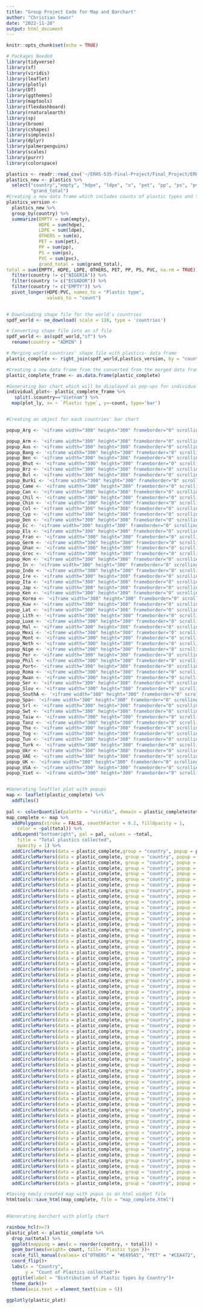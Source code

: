 ```yaml
---
title: "Group Project Code for Map and Barchart"
author: "Christian Sewor"
date: "2022-11-28"
output: html_document
---
```


```r
knitr::opts_chunk$set(echo = TRUE)

# Packages Needed
library(tidyverse)
library(sf)
library(viridis)
library(leaflet)
library(plotly)
library(DT)
library(ggthemes)
library(maptools)
library(flexdashboard)
library(rnaturalearth)
library(sp)
library(broom)
library(cshapes)
library(simplevis)
library(dplyr)
library(palmerpenguins)
library(scales)
library(purrr)
library(colorspace)

```



```r
plastics <- readr::read_csv('~/ERHS-535-Final-Project/Final_Project/ERHS-535-Final-Project/Data/plastics.csv')
plastics_new <- plastics %>% 
  select("country","empty", "hdpe", "ldpe", "o", "pet", "pp", "ps", "pvc",
         "grand_total")
#Creating a new data frame which includes counts of plastic types and the total plasstic collected
plastics_version <- 
  plastics_new %>%
  group_by(country) %>%
  summarize(EMPTY = sum(empty),
            HDPE = sum(hdpe),
            LDPE = sum(ldpe),
            OTHERS = sum(o),
            PET = sum(pet),
            PP = sum(pp),
            PS = sum(ps),
            PVC = sum(pvc),
            grand_total = sum(grand_total),
total = sum(EMPTY, HDPE, LDPE, OTHERS, PET, PP, PS, PVC, na.rm = TRUE)) %>% 
  filter(country != c("NIGERIA")) %>% 
  filter(country != c("ECUADOR")) %>% 
  filter(country != c("EMPTY")) %>% 
  pivot_longer(HDPE:PVC, names_to = "Plastic type",
               values_to = "count")
  
```




```r
# Downloading shape file for the world's countries
spdf_world <- ne_download( scale = 110, type = 'countries')

# Converting shape file into an sf file
spdf_world <- as(spdf_world,"sf") %>% 
  rename(country = "ADMIN" )

# Merging world countries' shape file with plastics- data frame
plastic_complete <- right_join(spdf_world,plastics_version, by = "country")

```


```r
#Creating a new data frame from the converted from the merged data frame 
plastic_complete_frame <- as.data.frame(plastic_complete) 

#Generating bar chart which will be displayed as pop-ups for individual countries and exporting them as html files
individual_plot<- plastic_complete_frame %>%
   split(.$country=="Vietnam") %>%
  map(plot_ly, x= ~ `Plastic type`, y=~count, type='bar') 


#Creating an object for each countries' bar chart

popup_Arg <- '<iframe width="300" height="300" frameborder="0" scrolling="no" src="file:///Users/christiansewor/ERHS-535-Final-Project/Final_Project/ERHS-535-Final-Project/Plotly%20Graphs/Argentina.html"></iframe>'

popup_Arm <- '<iframe width="300" height="300" frameborder="0" scrolling="no" src="file:///Users/christiansewor/ERHS-535-Final-Project/Final_Project/ERHS-535-Final-Project/Plotly%20Graphs/Armenia.html"></iframe>'
popup_Aus <- '<iframe width="300" height="300" frameborder="0" scrolling="no" src="file:///Users/christiansewor/ERHS-535-Final-Project/Final_Project/ERHS-535-Final-Project/Plotly%20Graphs/Australia.html"></iframe>'
popup_Bang <- '<iframe width="300" height="300" frameborder="0" scrolling="no" src="file:///Users/christiansewor/ERHS-535-Final-Project/Final_Project/ERHS-535-Final-Project/Plotly%20Graphs/Bangladesh.html"></iframe>'
popup_Ben <- '<iframe width="300" height="300" frameborder="0" scrolling="no" src="file:///Users/christiansewor/ERHS-535-Final-Project/Final_Project/ERHS-535-Final-Project/Plotly%20Graphs/Benin.html"></iframe>'
popup_Bhut <- '<iframe width="300" height="300" frameborder="0" scrolling="no" src="file:///Users/christiansewor/ERHS-535-Final-Project/Final_Project/ERHS-535-Final-Project/Plotly%20Graphs/Bhutan.html"></iframe>'
popup_Brz <- '<iframe width="300" height="300" frameborder="0" scrolling="no" src="file:///Users/christiansewor/ERHS-535-Final-Project/Final_Project/ERHS-535-Final-Project/Plotly%20Graphs/Brazil.html"></iframe>'
popup_Bul <- '<iframe width="300" height="300" frameborder="0" scrolling="no" src="file:///Users/christiansewor/ERHS-535-Final-Project/Final_Project/ERHS-535-Final-Project/Plotly%20Graphs/Bulgaria.html"></iframe>'
popup_Burki <- '<iframe width="300" height="300" frameborder="0" scrolling="no" src="file:///Users/christiansewor/ERHS-535-Final-Project/Final_Project/ERHS-535-Final-Project/Plotly%20Graphs/Burkina Faso.html"></iframe>'
popup_Came <- '<iframe width="300" height="300" frameborder="0" scrolling="no" src="file:///Users/christiansewor/ERHS-535-Final-Project/Final_Project/ERHS-535-Final-Project/Plotly%20Graphs/Cameroon.html"></iframe>'
popup_Can <- '<iframe width="300" height="300" frameborder="0" scrolling="no" src="file:///Users/christiansewor/ERHS-535-Final-Project/Final_Project/ERHS-535-Final-Project/Plotly%20Graphs/Canada.html"></iframe>'
popup_Chil <- '<iframe width="300" height="300" frameborder="0" scrolling="no" src="file:///Users/christiansewor/ERHS-535-Final-Project/Final_Project/ERHS-535-Final-Project/Plotly%20Graphs/Chile.html"></iframe>'
popup_Chin <- '<iframe width="300" height="300" frameborder="0" scrolling="no" src="file:///Users/christiansewor/ERHS-535-Final-Project/Final_Project/ERHS-535-Final-Project/Plotly%20Graphs/China.html"></iframe>'
popup_Col <- '<iframe width="300" height="300" frameborder="0" scrolling="no" src="file:///Users/christiansewor/ERHS-535-Final-Project/Final_Project/ERHS-535-Final-Project/Plotly%20Graphs/Colombia.html"></iframe>'
popup_Cyp <- '<iframe width="300" height="300" frameborder="0" scrolling="no" src="file:///Users/christiansewor/ERHS-535-Final-Project/Final_Project/ERHS-535-Final-Project/Plotly%20Graphs/Cyprus.html"></iframe>'
popup_Den <- '<iframe width="300" height="300" frameborder="0" scrolling="no" src="file:///Users/christiansewor/ERHS-535-Final-Project/Final_Project/ERHS-535-Final-Project/Plotly%20Graphs/Denmark.html"></iframe>'
popup_Ec <- '<iframe width="300" height="300" frameborder="0" scrolling="no" src="file:///Users/christiansewor/ERHS-535-Final-Project/Final_Project/ERHS-535-Final-Project/Plotly%20Graphs/Ecuador.html"></iframe>'
popup_Els <- '<iframe width="300" height="300" frameborder="0" scrolling="no" src="file:///Users/christiansewor/ERHS-535-Final-Project/Final_Project/ERHS-535-Final-Project/Plotly%20Graphs/El Savador.html"></iframe>'
popup_Fran <- '<iframe width="300" height="300" frameborder="0" scrolling="no" src="file:///Users/christiansewor/ERHS-535-Final-Project/Final_Project/ERHS-535-Final-Project/Plotly%20Graphs/France.html"></iframe>'
popup_Germ <- '<iframe width="300" height="300" frameborder="0" scrolling="no" src="file:///Users/christiansewor/ERHS-535-Final-Project/Final_Project/ERHS-535-Final-Project/Plotly%20Graphs/Germany.html"></iframe>'
popup_Ghan <- '<iframe width="300" height="300" frameborder="0" scrolling="no" src="file:///Users/christiansewor/ERHS-535-Final-Project/Final_Project/ERHS-535-Final-Project/Plotly%20Graphs/Ghana.html"></iframe>'
popup_Grec <- '<iframe width="300" height="300" frameborder="0" scrolling="no" src="file:///Users/christiansewor/ERHS-535-Final-Project/Final_Project/ERHS-535-Final-Project/Plotly%20Graphs/Greece.html"></iframe>'
popup_Hon <- '<iframe width="300" height="300" frameborder="0" scrolling="no" src="file:///Users/christiansewor/ERHS-535-Final-Project/Final_Project/ERHS-535-Final-Project/Plotly%20Graphs/Honduras.html"></iframe>'
popup_In <- '<iframe width="300" height="300" frameborder="0" scrolling="no" src="file:///Users/christiansewor/ERHS-535-Final-Project/Final_Project/ERHS-535-Final-Project/Plotly%20Graphs/India.html"></iframe>'
popup_Indo <- '<iframe width="300" height="300" frameborder="0" scrolling="no" src="file:///Users/christiansewor/ERHS-535-Final-Project/Final_Project/ERHS-535-Final-Project/Plotly%20Graphs/Indonesia.html"></iframe>'
popup_Ire <- '<iframe width="300" height="300" frameborder="0" scrolling="no" src="file:///Users/christiansewor/ERHS-535-Final-Project/Final_Project/ERHS-535-Final-Project/Plotly%20Graphs/Ireland.html"></iframe>'
popup_Ita <- '<iframe width="300" height="300" frameborder="0" scrolling="no" src="file:///Users/christiansewor/ERHS-535-Final-Project/Final_Project/ERHS-535-Final-Project/Plotly%20Graphs/Italy.html"></iframe>'
popup_Jap <- '<iframe width="300" height="300" frameborder="0" scrolling="no" src="file:///Users/christiansewor/ERHS-535-Final-Project/Final_Project/ERHS-535-Final-Project/Plotly%20Graphs/Japan.html"></iframe>'
popup_Ken <- '<iframe width="300" height="300" frameborder="0" scrolling="no" src="file:///Users/christiansewor/ERHS-535-Final-Project/Final_Project/ERHS-535-Final-Project/Plotly%20Graphs/Kenya.html"></iframe>'
popup_Korea <- '<iframe width="300" height="300" frameborder="0" scrolling="no" src="file:///Users/christiansewor/ERHS-535-Final-Project/Final_Project/ERHS-535-Final-Project/Plotly%20Graphs/Korea.html"></iframe>'
popup_Kuw <- '<iframe width="300" height="300" frameborder="0" scrolling="no" src="file:///Users/christiansewor/ERHS-535-Final-Project/Final_Project/ERHS-535-Final-Project/Plotly%20Graphs/Kuwait.html"></iframe>'
popup_Lat <- '<iframe width="300" height="300" frameborder="0" scrolling="no" src="file:///Users/christiansewor/ERHS-535-Final-Project/Final_Project/ERHS-535-Final-Project/Plotly%20Graphs/Latvia.html"></iframe>'
popup_Lith <- '<iframe width="300" height="300" frameborder="0" scrolling="no" src="file:///Users/christiansewor/ERHS-535-Final-Project/Final_Project/ERHS-535-Final-Project/Plotly%20Graphs/Lithuania.html"></iframe>'
popup_Luxe <- '<iframe width="300" height="300" frameborder="0" scrolling="no" src="file:///Users/christiansewor/ERHS-535-Final-Project/Final_Project/ERHS-535-Final-Project/Plotly%20Graphs/Luxembourg.html"></iframe>'
popup_Mal <- '<iframe width="300" height="300" frameborder="0" scrolling="no" src="file:///Users/christiansewor/ERHS-535-Final-Project/Final_Project/ERHS-535-Final-Project/Plotly%20Graphs/Malaysia.html"></iframe>'
popup_Mexi <- '<iframe width="300" height="300" frameborder="0" scrolling="no" src="file:///Users/christiansewor/ERHS-535-Final-Project/Final_Project/ERHS-535-Final-Project/Plotly%20Graphs/Mexico.html"></iframe>'
popup_Mont <- '<iframe width="300" height="300" frameborder="0" scrolling="no" src="file:///Users/christiansewor/ERHS-535-Final-Project/Final_Project/ERHS-535-Final-Project/Plotly%20Graphs/Montenegro.html"></iframe>'
popup_Neth <- '<iframe width="300" height="300" frameborder="0" scrolling="no" src="file:///Users/christiansewor/ERHS-535-Final-Project/Final_Project/ERHS-535-Final-Project/Plotly%20Graphs/Netherlands.html"></iframe>'
popup_Nige <- '<iframe width="300" height="300" frameborder="0" scrolling="no" src="file:///Users/christiansewor/ERHS-535-Final-Project/Final_Project/ERHS-535-Final-Project/Plotly%20Graphs/Nigeria.html"></iframe>'
popup_Per <- '<iframe width="300" height="300" frameborder="0" scrolling="no" src="file:///Users/christiansewor/ERHS-535-Final-Project/Final_Project/ERHS-535-Final-Project/Plotly%20Graphs/Peru.html"></iframe>'
popup_Phil <- '<iframe width="300" height="300" frameborder="0" scrolling="no" src="file:///Users/christiansewor/ERHS-535-Final-Project/Final_Project/ERHS-535-Final-Project/Plotly%20Graphs/Philippines.html"></iframe>'
popup_Port<- '<iframe width="300" height="300" frameborder="0" scrolling="no" src="file:///Users/christiansewor/ERHS-535-Final-Project/Final_Project/ERHS-535-Final-Project/Plotly%20Graphs/Portugal.html"></iframe>'
popup_Roma <- '<iframe width="300" height="300" frameborder="0" scrolling="no" src="file:///Users/christiansewor/ERHS-535-Final-Project/Final_Project/ERHS-535-Final-Project/Plotly%20Graphs/Romania.html"></iframe>'
popup_Rwan <- '<iframe width="300" height="300" frameborder="0" scrolling="no" src="file:///Users/christiansewor/ERHS-535-Final-Project/Final_Project/ERHS-535-Final-Project/Plotly%20Graphs/Rwanda.html"></iframe>'
popup_Ser <- '<iframe width="300" height="300" frameborder="0" scrolling="no" src="file:///Users/christiansewor/ERHS-535-Final-Project/Final_Project/ERHS-535-Final-Project/Plotly%20Graphs/Serbia.html"></iframe>'
popup_Slov <- '<iframe width="300" height="300" frameborder="0" scrolling="no" src="file:///Users/christiansewor/ERHS-535-Final-Project/Final_Project/ERHS-535-Final-Project/Plotly%20Graphs/Slovenia.html"></iframe>'
popup_SouthA <- '<iframe width="300" height="300" frameborder="0" scrolling="no" src="file:///Users/christiansewor/ERHS-535-Final-Project/Final_Project/ERHS-535-Final-Project/Plotly%20Graphs/South Africa.html"></iframe>'
popup_Spa<- '<iframe width="300" height="300" frameborder="0" scrolling="no" src="file:///Users/christiansewor/ERHS-535-Final-Project/Final_Project/ERHS-535-Final-Project/Plotly%20Graphs/Spain.html"></iframe>'
popup_Srl <- '<iframe width="300" height="300" frameborder="0" scrolling="no" src="file:///Users/christiansewor/ERHS-535-Final-Project/Final_Project/ERHS-535-Final-Project/Plotly%20Graphs/Sri Lanka.html"></iframe>'
popup_Swt <- '<iframe width="300" height="300" frameborder="0" scrolling="no" src="file:///Users/christiansewor/ERHS-535-Final-Project/Final_Project/ERHS-535-Final-Project/Plotly%20Graphs/Switzerland.html"></iframe>'
popup_Taiw <- '<iframe width="300" height="300" frameborder="0" scrolling="no" src="file:///Users/christiansewor/ERHS-535-Final-Project/Final_Project/ERHS-535-Final-Project/Plotly%20Graphs/Taiwan_Republic of China(ROC).html"></iframe>'
popup_Tanz <- '<iframe width="300" height="300" frameborder="0" scrolling="no" src="file:///Users/christiansewor/ERHS-535-Final-Project/Final_Project/ERHS-535-Final-Project/Plotly%20Graphs/Tanzania.html"></iframe>'
popup_Tha <- '<iframe width="300" height="300" frameborder="0" scrolling="no" src="file:///Users/christiansewor/ERHS-535-Final-Project/Final_Project/ERHS-535-Final-Project/Plotly%20Graphs/Thailand.html"></iframe>'
popup_Tog <- '<iframe width="300" height="300" frameborder="0" scrolling="no" src="file:///Users/christiansewor/ERHS-535-Final-Project/Final_Project/ERHS-535-Final-Project/Plotly%20Graphs/Togo.html"></iframe>'
popup_Tun <- '<iframe width="300" height="300" frameborder="0" scrolling="no" src="file:///Users/christiansewor/ERHS-535-Final-Project/Final_Project/ERHS-535-Final-Project/Plotly%20Graphs/Tunisia.html"></iframe>'
popup_Turk <- '<iframe width="300" height="300" frameborder="0" scrolling="no" src="file:///Users/christiansewor/ERHS-535-Final-Project/Final_Project/ERHS-535-Final-Project/Plotly%20Graphs/Turkey.html"></iframe>'
popup_Ukr <- '<iframe width="300" height="300" frameborder="0" scrolling="no" src="file:///Users/christiansewor/ERHS-535-Final-Project/Final_Project/ERHS-535-Final-Project/Plotly%20Graphs/Ukraine.html"></iframe>'
popup_UAE <- '<iframe width="300" height="300" frameborder="0" scrolling="no" src="file:///Users/christiansewor/ERHS-535-Final-Project/Final_Project/ERHS-535-Final-Project/Plotly%20Graphs/United Arab Emirates.html"></iframe>'
popup_UK <- '<iframe width="300" height="300" frameborder="0" scrolling="no" src="file:///Users/christiansewor/ERHS-535-Final-Project/Final_Project/ERHS-535-Final-Project/Plotly%20Graphs/United Kingdom.html"></iframe>'
popup_USA <- '<iframe width="300" height="300" frameborder="0" scrolling="no" src="file:///Users/christiansewor/ERHS-535-Final-Project/Final_Project/ERHS-535-Final-Project/Plotly%20Graphs/United States of America.html"></iframe>'
popup_Viet <- '<iframe width="300" height="300" frameborder="0" scrolling="no" src="file:///Users/christiansewor/ERHS-535-Final-Project/Final_Project/ERHS-535-Final-Project/Plotly%20Graphs/Vietnam.html"></iframe>'


#Generating leaftlet plot with popups
map <- leaflet(plastic_complete) %>% 
  addTiles() 
  
pal <- colorQuantile(palette = "viridis", domain = plastic_complete$total, n = 4)
map_complete <- map %>%
  addPolygons(stroke = FALSE, smoothFactor = 0.2, fillOpacity = 1,
    color = ~pal(total)) %>%
  addLegend("bottomright", pal = pal, values = ~total,
    title = "Total plastics collected",
    opacity = 1) %>% 
  addCircleMarkers(data = plastic_complete,group = "country", popup = popup_Arg, lng = -64.173331 , lat = -33.501159) %>%
  addCircleMarkers(data = plastic_complete, group = "country", popup = popup_Arm, lng= 44.800564, lat = 40.459077)%>%
  addCircleMarkers(data = plastic_complete, group = "country", popup = popup_Aus, lng= 134.049720, lat = -24.129522)%>%
  addCircleMarkers(data = plastic_complete, group = "country", popup = popup_Bang, lng= 89.684963, lat = 24.214956)%>%
  addCircleMarkers(data = plastic_complete, group = "country", popup = popup_Ben, lng= 2.352018, lat = 10.324775)%>%
  addCircleMarkers(data = plastic_complete, group = "country", popup = popup_Bhut, lng= 90.040294, lat = 27.536685)%>%
  addCircleMarkers(data = plastic_complete, group = "country", popup = popup_Brz, lng= -49.559450, lat = -12.098687)%>%
  addCircleMarkers(data = plastic_complete, group = "country", popup = popup_Bul, lng= 25.157090, lat = 42.508785)%>%
  addCircleMarkers(data = plastic_complete, group = "country", popup = popup_Burki, lng= -1.363880, lat = 12.673048)%>%
  addCircleMarkers(data = plastic_complete, group = "country", popup = popup_Came, lng= 12.473488, lat = 4.585041)%>%
  addCircleMarkers(data = plastic_complete, group = "country", popup = popup_Can, lng= -101.910700, lat = 60.324287)%>%
  addCircleMarkers(data = plastic_complete, group = "country", popup = popup_Chil, lng= -72.318871, lat = -38.151771)%>%
  addCircleMarkers(data = plastic_complete, group = "country", popup = popup_Col, lng= 73.174347, lat = 3.373111)%>%
  addCircleMarkers(data = plastic_complete, group = "country", popup = popup_Cyp, lng= 33.084182, lat = 34.913329)%>%
  addCircleMarkers(data = plastic_complete, group = "country", popup = popup_Den, lng= 9.018163, lat = 55.966965)%>%
  addCircleMarkers(data = plastic_complete, group = "country", popup = popup_Ec, lng= -78.188375, lat = -1.259076)%>%
  addCircleMarkers(data = plastic_complete, group = "country", popup = popup_Els, lng= -88.890124, lat = 13.685371)%>%
  addCircleMarkers(data = plastic_complete, group = "country", popup = popup_Fran, lng= 2.552275, lat = 46.696113)%>%
  addCircleMarkers(data = plastic_complete, group = "country", popup = popup_Germ, lng= 9.678348, lat = 50.961733)%>%
  addCircleMarkers(data = plastic_complete, group = "country", popup = popup_Ghan, lng= -1.036941, lat = 7.717639)%>%
  addCircleMarkers(data = plastic_complete, group = "country", popup = popup_Grec, lng= 21.725680, lat = 39.492763)%>%
  addCircleMarkers(data = plastic_complete, group = "country", popup = popup_Hon, lng= -86.887604, lat = 14.794801)%>%
  addCircleMarkers(data = plastic_complete, group = "country", popup = popup_In, lng= 79.358105, lat = 22.686852)%>%
  addCircleMarkers(data = plastic_complete, group = "country", popup = popup_Indo, lng= 101.892949, lat = -0.954404)%>%
  addCircleMarkers(data = plastic_complete, group = "country", popup = popup_Ire, lng= -7.798588, lat = 53.078726)%>%
  addCircleMarkers(data = plastic_complete, group = "country", popup = popup_Ita, lng= 11.076907, lat = 44.732482)%>%
  addCircleMarkers(data = plastic_complete, group = "country", popup = popup_Jap, lng= 138.442170, lat = 36.142538)%>%
  addCircleMarkers(data = plastic_complete, group = "country", popup = popup_Ken, lng= 37.907632, lat = 0.549043)%>%
  addCircleMarkers(data = plastic_complete, group = "country", popup = popup_Korea, lng= 128.1295, lat = 36.38492)%>%
  addCircleMarkers(data = plastic_complete, group = "country", popup = popup_Kuw, lng= 47.313999, lat = 29.413628)%>%
  addCircleMarkers(data = plastic_complete, group = "country", popup = popup_Lat, lng= 25.458723, lat = 57.066872)%>%
  addCircleMarkers(data = plastic_complete, group = "country", popup = popup_Lith, lng= 24.089932, lat = 55.103703)%>%
  addCircleMarkers(data = plastic_complete, group = "country", popup = popup_Luxe, lng= 6.077620, lat = 49.733732)%>%
  addCircleMarkers(data = plastic_complete, group = "country", popup = popup_Mal, lng= 113.837080, lat = 2.528667)%>%
  addCircleMarkers(data = plastic_complete, group = "country", popup = popup_Mexi, lng= -102.289448, lat = 23.919988)%>%
  addCircleMarkers(data = plastic_complete, group = "country", popup = popup_Mont, lng= 19.143727, lat = 42.803101)%>%
  addCircleMarkers(data = plastic_complete, group = "country", popup = popup_Neth, lng= 5.611440, lat = 52.422211)%>%
  addCircleMarkers(data = plastic_complete, group = "country", popup = popup_Nige, lng= 7.503220, lat = 9.439799)%>%
  addCircleMarkers(data = plastic_complete, group = "country", popup = popup_Per, lng= -72.900160, lat = -12.976679)%>%
  addCircleMarkers(data = plastic_complete, group = "country", popup = popup_Phil, lng= 122.465000, lat = 11.198000)%>%
  addCircleMarkers(data = plastic_complete, group = "country", popup = popup_Port, lng= -8.271754, lat = 39.606675)%>%
  addCircleMarkers(data = plastic_complete, group = "country", popup = popup_Roma, lng= 24.972624, lat = 45.733237)%>%
  addCircleMarkers(data = plastic_complete, group = "country", popup = popup_Rwan, lng= 30.103894, lat = -1.897196)%>%
  addCircleMarkers(data = plastic_complete, group = "country", popup = popup_Ser, lng= 20.787989, lat = 44.18992)%>%
  addCircleMarkers(data = plastic_complete, group = "country", popup = popup_Slov, lng= 14.915312, lat = 46.060760)%>%
  addCircleMarkers(data = plastic_complete, group = "country", popup = popup_SouthA, lng= 23.665734, lat = -29.708776)%>%
  addCircleMarkers(data = plastic_complete, group = "country", popup = popup_Spa, lng= -3.464718, lat = 40.090953)%>%
  addCircleMarkers(data = plastic_complete, group = "country", popup = popup_Srl, lng= 80.704823, lat = 7.581097)%>%
  addCircleMarkers(data = plastic_complete, group = "country", popup = popup_Swt, lng= 7.463965, lat = 46.719114)%>%
  addCircleMarkers(data = plastic_complete, group = "country", popup = popup_Taiw, lng= 120.868204, lat = 23.65241)%>%
  addCircleMarkers(data = plastic_complete, group = "country", popup = popup_Tanz, lng= 34.95918, lat = -6.051866)%>%
  addCircleMarkers(data = plastic_complete, group = "country", popup = popup_Tha, lng= 101.073198, lat = 46.696113)%>%
  addCircleMarkers(data = plastic_complete, group = "country", popup = popup_Tog, lng= 1.058113, lat = 8.807220)%>%
  addCircleMarkers(data = plastic_complete, group = "country", popup = popup_Tun, lng= 9.007881, lat = 33.687263)%>%
  addCircleMarkers(data = plastic_complete, group = "country", popup = popup_Turk, lng= 34.508268, lat = 39.345388)%>%
  addCircleMarkers(data = plastic_complete, group = "country", popup = popup_UAE, lng= 54.547256, lat = 23.466285)%>%
  addCircleMarkers(data = plastic_complete, group = "country", popup = popup_UK, lng= -2.116346, lat = 54.402739)%>%
  addCircleMarkers(data = plastic_complete, group = "country", popup = popup_Ukr, lng= 32.140865, lat = 49.724739)%>%
  addCircleMarkers(data = plastic_complete, group = "country", popup = popup_USA, lng= -97.482602, lat = 39.538479)%>%
  addCircleMarkers(data = plastic_complete, group = "country", popup = popup_Viet, lng= 105.387292, lat = 21.71542)

#Saving newly created map with popus as an html widget file
htmltools::save_html(map_complete, file = "map_complete.html")
  
```




```r

#Generating barchart with plotly chart  

rainbow_hcl(n=7)
plastic_plot <- plastic_complete %>% 
  drop_na(total) %>%
  ggplot(mapping = aes(x = reorder(country, + total))) +
  geom_bar(aes(weight= count, fill= `Plastic type`))+
  scale_fill_manual(values= c("OTHERS" = "#E495A5", "PET" = "#CEA472", "LDPE" = "#9CB469", "PP" = "#56BD96", "HDPE" = "#46BAC8", "PS" = "#99A9E2", "PVC"= "#D497D3"))+
  coord_flip()+
  labs(x = "Country", 
       y = "Count of Plastics collected")+
  ggtitle(label = "Distribution of Plastic types by Country")+
  theme_dark()+
  theme(axis.text = element_text(size = 5))
  
ggplotly(plastic_plot)

```